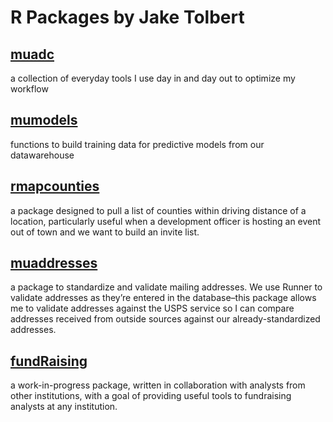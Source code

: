 R Packages by Jake Tolbert
===========================


[muadc](https://github.com/crazybilly/muadc)
------------------------------------
a collection of everyday tools I use day in and day out to optimize my workflow

[mumodels](https://github.com/crazybilly/mumodels)
------------------------------------
functions to build training data for predictive models from our datawarehouse

[rmapcounties](https://github.com/crazybilly/rmapcounties)
------------------------------------
a package designed to pull a list of counties within driving distance of a location, particularly useful when a development officer is hosting an event out of town and we want to build an invite list.

[muaddresses](https://github.com/crazybilly/muaddresses)
------------------------------------
a package to standardize and validate mailing addresses. We use Runner to validate addresses as they're entered in the database--this package allows me to validate addresses against the USPS service so I can compare addresses received from outside sources against our already-standardized addresses.


[fundRaising](https://github.com/crazybilly/fundRaising)
------------------------------------
a work-in-progress package, written in collaboration with analysts from other institutions, with a goal of providing useful tools to fundraising analysts at any institution.
